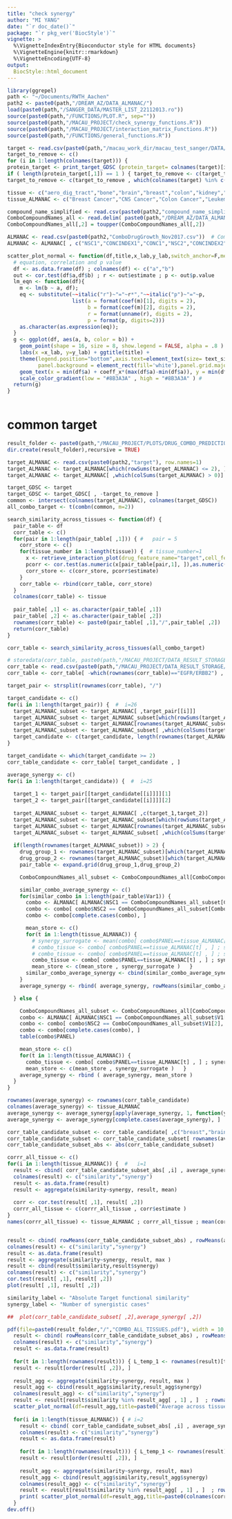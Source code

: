 ```yaml
---
title: "check synergy"
author: "MI YANG"
date: "`r doc_date()`"
package: "`r pkg_ver('BiocStyle')`"
vignette: >
  %\VignetteIndexEntry{Bioconductor style for HTML documents}
  %\VignetteEngine{knitr::rmarkdown}
  %\VignetteEncoding{UTF-8}
output: 
  BiocStyle::html_document
---
```



```r
library(ggrepel)
path <- "~/Documents/RWTH_Aachen"
path2 <- paste0(path,"/DREAM_AZ/DATA_ALMANAC/")
load(paste0(path,"/SANGER_DATA/MASTER_LIST_22112013.ro"))
source(paste0(path,"/FUNCTIONS/PLOT.R", sep=""))
source(paste0(path,"/MACAU_PROJECT/check_synergy_functions.R"))
source(paste0(path,"/MACAU_PROJECT/interaction_matrix_Functions.R"))
source(paste0(path,"/FUNCTIONS/general_functions.R"))

target <- read.csv(paste0(path,"/macau_work_dir/macau_test_sanger/DATA/target"), check.names = F) ; drug_names <- target[,1] ; target <- target[ ,-1]
target_to_remove <- c()
for (i in 1:length(colnames(target))) {
protein_target <- print_target_GDSC (protein_target= colnames(target)[i], target_matrix=target, drug_names=drug_names )
if ( length(protein_target[,1]) == 1 ) { target_to_remove <- c(target_to_remove, i) } }
target_to_remove <- c(target_to_remove , which(colnames(target) %in% c("others","not defined" ))  ) 

tissue <- c("aero_dig_tract","bone","brain","breast","colon","kidney","leukemia","liver","lung_NSCLC","lung_SCLC","lymphoma","ovary","pancreas","skin","soft_tissue","stomach")
tissue_ALMANAC <- c("Breast Cancer","CNS Cancer","Colon Cancer","Leukemia","Melanoma","Non-Small Cell Lung Cancer","Ovarian Cancer","Renal Cancer")

compound_name_simplified <- read.csv(paste0(path2,"compound_name_simplified"), row.names=1)
ComboCompoundNames_all <- read.delim( paste0(path,"/DREAM_AZ/DATA_ALMANAC/ComboCompoundNames_all.txt"), header=FALSE)
ComboCompoundNames_all[,2] = toupper(ComboCompoundNames_all[,2])

ALMANAC <- read.csv(paste0(path2,"ComboDrugGrowth_Nov2017.csv"))  # ComboDrugGrowth_Nov2017 downloaded from https://wiki.nci.nih.gov/display/NCIDTPdata/NCI-ALMANAC
ALMANAC <- ALMANAC[ , c("NSC1","CONCINDEX1","CONC1","NSC2","CONCINDEX2","CONC2","SCORE","PANEL","CELLNAME") ]

scatter_plot_normal <- function(df,title,x_lab,y_lab,switch_anchor=F,method=lm,text_size=35,title_size=3.5 ,coeff_x=0.5,coeff_y=0) {
  # equation, correlation and p value
  df <- as.data.frame(df) ; colnames(df) <- c("a","b")
  out <- cor.test(df$a,df$b) ; r <- out$estimate ; p <- out$p.value
  lm_eqn <- function(df){
    m <- lm(b ~ a, df);
    eq <- substitute(~~italic("r")~"="~r*","~~italic("p")~"="~p,
                     list(a = format(coef(m)[1], digits = 2), 
                          b = format(coef(m)[2], digits = 2), 
                          r = format(unname(r), digits = 2),
                          p = format(p, digits=2)))
    as.character(as.expression(eq));                 
  }
  g <- ggplot(df, aes(a, b, color = b)) + 
    geom_point(shape = 16, size = 8, show.legend = FALSE, alpha = .8 ) +  geom_smooth(method=method,se=F,show.legend=F) + 
    labs(x =x_lab, y=y_lab) + ggtitle(title) + 
    theme(legend.position="bottom",axis.text=element_text(size= text_size) , axis.title= element_text(size=text_size), plot.title = element_text(size=rel(title_size), hjust=0.5),
          panel.background = element_rect(fill='white'),panel.grid.major = element_line(colour = "grey90") ) + 
    geom_text(x = min(df$a) + coeff_x*(max(df$a)-min(df$a)), y = min(df$b) + coeff_y*(max(df$b)-min(df$b)), label = lm_eqn(df), parse = TRUE,show.legend=F,color="black",size = 15)  + 
    scale_color_gradient(low = "#8B3A3A" , high = "#8B3A3A" ) #  
  return(g)
}



```


# common target

```r

result_folder <- paste0(path,"/MACAU_PROJECT/PLOTS/DRUG_COMBO_PREDICTION/ALMANAC/")
dir.create(result_folder),recursive = TRUE)

target_ALMANAC <- read.csv(paste0(path2,"target"), row.names=1)
target_ALMANAC <- target_ALMANAC[which(rowSums(target_ALMANAC) <= 2), ] 
target_ALMANAC <- target_ALMANAC[ ,which(colSums(target_ALMANAC) > 0)]

target_GDSC <- target
target_GDSC <- target_GDSC[ , -target_to_remove ]
common <- intersect(colnames(target_ALMANAC), colnames(target_GDSC))
all_combo_target <- t(combn(common, m=2))

search_similarity_across_tissues <- function(df) {
  pair_table <- df
  corr_table <- c()
  for(pair in 1:length(pair_table[ ,1])) { #   pair = 5
    corr_store <- c()
    for(tissue_number in 1:length(tissue)) {  # tissue_number=1
      x <- retrieve_interaction_plot(drug_feature_name="target",cell_feature_name="progeny11",selection="conservative",cut_off="single",tissue_name = tissue)[[1]] ; x <- x[[tissue_number]]
      pcorr <- cor.test(as.numeric(x[pair_table[pair,1], ]),as.numeric(x[pair_table[pair,2], ]))
      corr_store <- c(corr_store, pcorr$estimate)
    }
    corr_table <- rbind(corr_table, corr_store)
  }
  colnames(corr_table) <- tissue
  
  pair_table[ ,1] <- as.character(pair_table[ ,1])
  pair_table[ ,2] <- as.character(pair_table[ ,2])
  rownames(corr_table) <- paste0(pair_table[ ,1],"/",pair_table[ ,2])
  return(corr_table)
}

corr_table <- search_similarity_across_tissues(all_combo_target)

# storedata(corr_table, paste0(path,"/MACAU_PROJECT/DATA_RESULT_STORAGE"))
corr_table <- read.csv(paste0(path,"/MACAU_PROJECT/DATA_RESULT_STORAGE/corr_table"), check.names = F, row.names = 1)
corr_table <- corr_table[ -which(rownames(corr_table)=="EGFR/ERBB2") , ] # remove this, because 1 drug targets ERBB2/EGFR, 1 drug target ERBB2, so there is no synergy

target_pair <- strsplit(rownames(corr_table), "/")

target_candidate <- c()
for(i in 1:length(target_pair)) {  #  i=26
  target_ALMANAC_subset <- target_ALMANAC[ ,target_pair[[i]]]
  target_ALMANAC_subset <- target_ALMANAC_subset[which(rowSums(target_ALMANAC_subset) > 0), ]
  target_ALMANAC_subset <- target_ALMANAC[rownames(target_ALMANAC_subset), ]
  target_ALMANAC_subset <- target_ALMANAC_subset[ ,which(colSums(target_ALMANAC_subset) > 0)]
  target_candidate <- c(target_candidate, length(rownames(target_ALMANAC_subset)))
}

target_candidate <- which(target_candidate >= 2)
corr_table_candidate <- corr_table[ target_candidate , ]

average_synergy <- c()
for(i in 1:length(target_candidate)) {  #  i=25
  
  target_1 <- target_pair[[target_candidate[[i]]]][1]
  target_2 <- target_pair[[target_candidate[[i]]]][2]
  
  target_ALMANAC_subset <- target_ALMANAC[ ,c(target_1,target_2)]
  target_ALMANAC_subset <- target_ALMANAC_subset[which(rowSums(target_ALMANAC_subset) > 0), ]
  target_ALMANAC_subset <- target_ALMANAC[rownames(target_ALMANAC_subset), ]
  target_ALMANAC_subset <- target_ALMANAC_subset[ ,which(colSums(target_ALMANAC_subset) > 0)]
  
  if(length(rownames(target_ALMANAC_subset)) > 2) {
    drug_group_1 <- rownames(target_ALMANAC_subset)[which(target_ALMANAC_subset[ ,target_1]==1)]
    drug_group_2 <- rownames(target_ALMANAC_subset)[which(target_ALMANAC_subset[ ,target_2]==1)]
    pair_table <- expand.grid(drug_group_1,drug_group_2)

    ComboCompoundNames_all_subset <- ComboCompoundNames_all[ComboCompoundNames_all$V2 %in% rownames(target_ALMANAC_subset), ]

    similar_combo_average_synergy <- c()
    for(similar_combo in 1:length(pair_table$Var1)) {
      combo <- ALMANAC[ ALMANAC$NSC1 == ComboCompoundNames_all_subset[ComboCompoundNames_all_subset$V2==pair_table[similar_combo,1],1], ]
      combo <- combo[ combo$NSC2 == ComboCompoundNames_all_subset[ComboCompoundNames_all_subset$V2==pair_table[similar_combo,2],1], ]
      combo <- combo[complete.cases(combo), ]

      mean_store <- c()
      for(t in 1:length(tissue_ALMANAC)) {  
        # synergy_surrogate <- mean(combo[ combo$PANEL==tissue_ALMANAC[t] , "SCORE" ] ) 
        # combo_tissue <- combo[ combo$PANEL==tissue_ALMANAC[t] , ] ; synergy_surrogate <- length( which(combo_tissue$SCORE > 0 ) )
        # combo_tissue <- combo[ combo$PANEL==tissue_ALMANAC[t] , ] ; synergy_surrogate <- mean( combo_tissue[ which(combo_tissue$SCORE > 0 ), "SCORE" ] )
        combo_tissue <- combo[ combo$PANEL==tissue_ALMANAC[t] , ] ; synergy_surrogate <- length( which(combo_tissue$SCORE > 0 ) )
        mean_store <- c(mean_store , synergy_surrogate )   }
      similar_combo_average_synergy <- cbind(similar_combo_average_synergy, mean_store )
    }
    average_synergy <- rbind( average_synergy, rowMeans(similar_combo_average_synergy, na.rm = T) )

  } else {

    ComboCompoundNames_all_subset <- ComboCompoundNames_all[ComboCompoundNames_all$V2 %in% rownames(target_ALMANAC_subset), ]
    combo <- ALMANAC[ ALMANAC$NSC1 == ComboCompoundNames_all_subset$V1[1], ]
    combo <- combo[ combo$NSC2 == ComboCompoundNames_all_subset$V1[2], ]
    combo <- combo[complete.cases(combo), ]
    table(combo$PANEL)

    mean_store <- c()
    for(t in 1:length(tissue_ALMANAC)) {  
      combo_tissue <- combo[ combo$PANEL==tissue_ALMANAC[t] , ] ; synergy_surrogate <- length( which(combo_tissue$SCORE > 0 ) )
      mean_store <- c(mean_store , synergy_surrogate )   }
    average_synergy <- rbind ( average_synergy, mean_store )
  }
}

rownames(average_synergy) <- rownames(corr_table_candidate)
colnames(average_synergy) <- tissue_ALMANAC
average_synergy <- average_synergy[apply(average_synergy, 1, function(y) !all(y==0)),]
average_synergy <- average_synergy[complete.cases(average_synergy), ]

corr_table_candidate_subset <- corr_table_candidate[ ,c("breast","brain","colon","leukemia","skin","lung_NSCLC","ovary","kidney")]
corr_table_candidate_subset <- corr_table_candidate_subset[ rownames(average_synergy) , ]   
corr_table_candidate_subset_abs <- abs(corr_table_candidate_subset)

corrr_all_tissue <- c()
for(i in 1:length(tissue_ALMANAC)) {  #   i=1
  result <- cbind( corr_table_candidate_subset_abs[ ,i] , average_synergy[ ,i] )
  colnames(result) <- c("similarity","synergy")
  result <- as.data.frame(result)
  result <- aggregate(similarity~synergy, result, mean)
  
  corr <- cor.test(result[ ,1], result[ ,2]) 
  corrr_all_tissue <- c(corrr_all_tissue , corr$estimate ) 
}
names(corrr_all_tissue) <- tissue_ALMANAC ; corrr_all_tissue ; mean(corrr_all_tissue)


result <- cbind( rowMeans(corr_table_candidate_subset_abs) , rowMeans(average_synergy) )
colnames(result) <- c("similarity","synergy")
result <- as.data.frame(result)
result <- aggregate(similarity~synergy, result, max )
result <- cbind(result$similarity,result$synergy) 
colnames(result) <- c("similarity","synergy")
cor.test(result[ ,1], result[ ,2])
plot(result[ ,1], result[ ,2])

similarity_label <- "Absolute Target functional similarity"
synergy_label <- "Number of synergistic cases"

##  plot(corr_table_candidate_subset[ ,2],average_synergy[ ,2])

pdf(file=paste0(result_folder,"/","COMBO_ALL_TISSUES.pdf"), width = 10, height = 10,  compress=TRUE, onefile = T)
  result <- cbind( rowMeans(corr_table_candidate_subset_abs) , rowMeans(average_synergy) )
  colnames(result) <- c("similarity","synergy")
  result <- as.data.frame(result)
  
  for(t in 1:length(rownames(result))) { L_temp_1 <- rownames(result)[t] ; L_temp_1 <- sort(L_temp_1) ; rownames(result)[t] <- paste(L_temp_1,collapse = ":") }
  result <- result[order(result[ ,2]), ]
  
  result_agg <- aggregate(similarity~synergy, result, max )
  result_agg <- cbind(result_agg$similarity,result_agg$synergy) 
  colnames(result_agg) <- c("similarity","synergy")
  result <- result[result$similarity %in% result_agg[ , 1] , ]  ; rownames(result_agg) <- rownames(result)
  scatter_plot_normal(df=result_agg,title=paste0("Average across tissues") ,x_lab=similarity_label,y_lab=synergy_label,coeff_x=0.7)
  
  for(i in 1:length(tissue_ALMANAC)) { # i=2
    result <- cbind( corr_table_candidate_subset_abs[ ,i] , average_synergy[ ,i] )
    colnames(result) <- c("similarity","synergy")
    result <- as.data.frame(result)
    
    for(t in 1:length(rownames(result))) { L_temp_1 <- rownames(result)[t] ; L_temp_1 <- sort(L_temp_1) ; rownames(result)[t] <- paste(L_temp_1,collapse = ":") }
    result <- result[order(result[ ,2]), ]
    
    result_agg <- aggregate(similarity~synergy, result, max)
    result_agg <- cbind(result_agg$similarity,result_agg$synergy) 
    colnames(result_agg) <- c("similarity","synergy")  
    result <- result[result$similarity %in% result_agg[ , 1] , ]  ; rownames(result_agg) <- rownames(result)
    print( scatter_plot_normal(df=result_agg,title=paste0(colnames(corr_table_candidate_subset)[i]) ,x_lab=similarity_label,y_lab=synergy_label,coeff_x=0.7) ) 
  }
dev.off()


```

